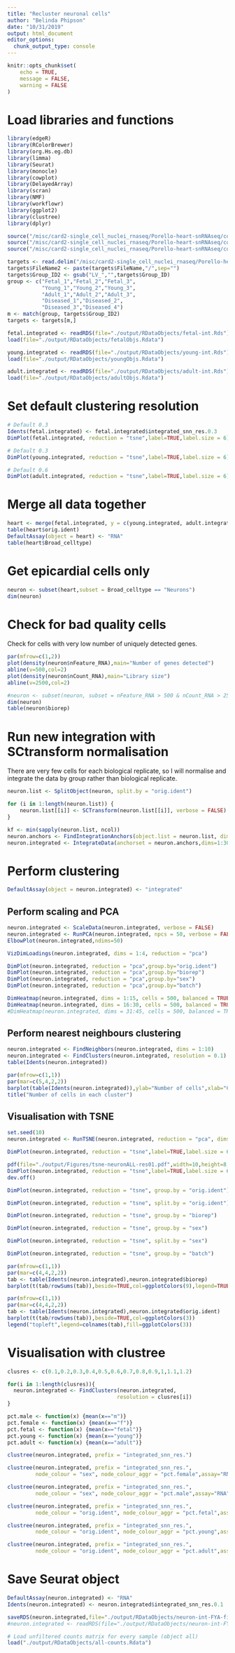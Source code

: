 ```yaml
---
title: "Recluster neuronal cells"
author: "Belinda Phipson"
date: "10/31/2019"
output: html_document
editor_options: 
  chunk_output_type: console
---
```


```r
knitr::opts_chunk$set(
    echo = TRUE,
    message = FALSE,
    warning = FALSE
)
```

# Load libraries and functions

```r
library(edgeR)
library(RColorBrewer)
library(org.Hs.eg.db)
library(limma)
library(Seurat)
library(monocle)
library(cowplot)
library(DelayedArray)
library(scran)
library(NMF)
library(workflowr)
library(ggplot2)
library(clustree)
library(dplyr)
```

```r
source("/misc/card2-single_cell_nuclei_rnaseq/Porello-heart-snRNAseq/code/normCounts.R")
source("/misc/card2-single_cell_nuclei_rnaseq/Porello-heart-snRNAseq/code/findModes.R")
source("/misc/card2-single_cell_nuclei_rnaseq/Porello-heart-snRNAseq/code/ggplotColors.R")
```

```r
targets <- read.delim("/misc/card2-single_cell_nuclei_rnaseq/Porello-heart-snRNAseq/data/targets.txt",header=TRUE, stringsAsFactors = FALSE)
targets$FileName2 <- paste(targets$FileName,"/",sep="")
targets$Group_ID2 <- gsub("LV_","",targets$Group_ID)
group <- c("Fetal_1","Fetal_2","Fetal_3",
           "Young_1","Young_2","Young_3",
           "Adult_1","Adult_2","Adult_3", 
           "Diseased_1","Diseased_2",
           "Diseased_3","Diseased_4")
m <- match(group, targets$Group_ID2)
targets <- targets[m,]
```

```r
fetal.integrated <- readRDS(file="./output/RDataObjects/fetal-int.Rds")
load(file="./output/RDataObjects/fetalObjs.Rdata")

young.integrated <- readRDS(file="./output/RDataObjects/young-int.Rds")
load(file="./output/RDataObjects/youngObjs.Rdata")

adult.integrated <- readRDS(file="./output/RDataObjects/adult-int.Rds")
load(file="./output/RDataObjects/adultObjs.Rdata")
```

# Set default clustering resolution

```r
# Default 0.3
Idents(fetal.integrated) <- fetal.integrated$integrated_snn_res.0.3
DimPlot(fetal.integrated, reduction = "tsne",label=TRUE,label.size = 6)+NoLegend()

# Default 0.3
DimPlot(young.integrated, reduction = "tsne",label=TRUE,label.size = 6)+NoLegend()

# Default 0.6
DimPlot(adult.integrated, reduction = "tsne",label=TRUE,label.size = 6)+NoLegend()

```

# Merge all data together

```r
heart <- merge(fetal.integrated, y = c(young.integrated, adult.integrated), project = "heart")
table(heart$orig.ident)
DefaultAssay(object = heart) <- "RNA"
table(heart$Broad_celltype)
```

# Get epicardial cells only

```r
neuron <- subset(heart,subset = Broad_celltype == "Neurons")
dim(neuron)
```

# Check for bad quality cells

Check for cells with very low number of uniquely detected genes. 

```r
par(mfrow=c(1,2))
plot(density(neuron$nFeature_RNA),main="Number of genes detected")
abline(v=500,col=2)
plot(density(neuron$nCount_RNA),main="Library size")
abline(v=2500,col=2)

#neuron <- subset(neuron, subset = nFeature_RNA > 500 & nCount_RNA > 2500)
dim(neuron)
table(neuron$biorep)
```


# Run new integration with SCtransform normalisation

There are very few cells for each biological replicate, so I will normalise and integrate the data by group rather than biological replicate.

```r
neuron.list <- SplitObject(neuron, split.by = "orig.ident")
```

```r
for (i in 1:length(neuron.list)) {
    neuron.list[[i]] <- SCTransform(neuron.list[[i]], verbose = FALSE)
}
```

```r
kf <- min(sapply(neuron.list, ncol))
neuron.anchors <- FindIntegrationAnchors(object.list = neuron.list, dims=1:30,anchor.features = 3000,k.filter=kf)
neuron.integrated <- IntegrateData(anchorset = neuron.anchors,dims=1:30)
```

# Perform clustering

```r
DefaultAssay(object = neuron.integrated) <- "integrated"
```

## Perform scaling and PCA

```r
neuron.integrated <- ScaleData(neuron.integrated, verbose = FALSE)
neuron.integrated <- RunPCA(neuron.integrated, npcs = 50, verbose = FALSE)
ElbowPlot(neuron.integrated,ndims=50)
```

```r
VizDimLoadings(neuron.integrated, dims = 1:4, reduction = "pca")
```

```r
DimPlot(neuron.integrated, reduction = "pca",group.by="orig.ident")
DimPlot(neuron.integrated, reduction = "pca",group.by="biorep")
DimPlot(neuron.integrated, reduction = "pca",group.by="sex")
DimPlot(neuron.integrated, reduction = "pca",group.by="batch")
```

```r
DimHeatmap(neuron.integrated, dims = 1:15, cells = 500, balanced = TRUE)
DimHeatmap(neuron.integrated, dims = 16:30, cells = 500, balanced = TRUE)
#DimHeatmap(neuron.integrated, dims = 31:45, cells = 500, balanced = TRUE)
```

## Perform nearest neighbours clustering

```r
neuron.integrated <- FindNeighbors(neuron.integrated, dims = 1:10)
neuron.integrated <- FindClusters(neuron.integrated, resolution = 0.1)
table(Idents(neuron.integrated))
```

```r
par(mfrow=c(1,1))
par(mar=c(5,4,2,2))
barplot(table(Idents(neuron.integrated)),ylab="Number of cells",xlab="Clusters")
title("Number of cells in each cluster")
```


## Visualisation with TSNE

```r
set.seed(10)
neuron.integrated <- RunTSNE(neuron.integrated, reduction = "pca", dims = 1:10)
```


```r
DimPlot(neuron.integrated, reduction = "tsne",label=TRUE,label.size = 6,pt.size = 0.5)+NoLegend()
```

```r
pdf(file="./output/Figures/tsne-neuronALL-res01.pdf",width=10,height=8,onefile = FALSE)
DimPlot(neuron.integrated, reduction = "tsne",label=TRUE,label.size = 6,pt.size = 0.5)+NoLegend()
dev.off()
```

```r
DimPlot(neuron.integrated, reduction = "tsne", group.by = "orig.ident")
```

```r
DimPlot(neuron.integrated, reduction = "tsne", split.by = "orig.ident")
```

```r
DimPlot(neuron.integrated, reduction = "tsne", group.by = "biorep")
```


```r
DimPlot(neuron.integrated, reduction = "tsne", group.by = "sex")
```

```r
DimPlot(neuron.integrated, reduction = "tsne", split.by = "sex")
```

```r
DimPlot(neuron.integrated, reduction = "tsne", group.by = "batch")
```


```r
par(mfrow=c(1,1))
par(mar=c(4,4,2,2))
tab <- table(Idents(neuron.integrated),neuron.integrated$biorep)
barplot(t(tab/rowSums(tab)),beside=TRUE,col=ggplotColors(9),legend=TRUE)
```

```r
par(mfrow=c(1,1))
par(mar=c(4,4,2,2))
tab <- table(Idents(neuron.integrated),neuron.integrated$orig.ident)
barplot(t(tab/rowSums(tab)),beside=TRUE,col=ggplotColors(3))
legend("topleft",legend=colnames(tab),fill=ggplotColors(3))
```

# Visualisation with clustree

```r
clusres <- c(0.1,0.2,0.3,0.4,0.5,0.6,0.7,0.8,0.9,1,1.1,1.2)
```
```r
for(i in 1:length(clusres)){
  neuron.integrated <- FindClusters(neuron.integrated, 
                                   resolution = clusres[i])
}
```

```r
pct.male <- function(x) {mean(x=="m")}
pct.female <- function(x) {mean(x=="f")}
pct.fetal <- function(x) {mean(x=="fetal")}
pct.young <- function(x) {mean(x=="young")}
pct.adult <- function(x) {mean(x=="adult")}
```

```r
clustree(neuron.integrated, prefix = "integrated_snn_res.")
```

```r
clustree(neuron.integrated, prefix = "integrated_snn_res.",
         node_colour = "sex", node_colour_aggr = "pct.female",assay="RNA")
```

```r
clustree(neuron.integrated, prefix = "integrated_snn_res.",
         node_colour = "sex", node_colour_aggr = "pct.male",assay="RNA")
```

```r
clustree(neuron.integrated, prefix = "integrated_snn_res.",
         node_colour = "orig.ident", node_colour_aggr = "pct.fetal",assay="RNA")
```

```r
clustree(neuron.integrated, prefix = "integrated_snn_res.",
         node_colour = "orig.ident", node_colour_aggr = "pct.young",assay="RNA")
```

```r
clustree(neuron.integrated, prefix = "integrated_snn_res.",
         node_colour = "orig.ident", node_colour_aggr = "pct.adult",assay="RNA")
```


# Save Seurat object

```r
DefaultAssay(neuron.integrated) <- "RNA"
Idents(neuron.integrated) <- neuron.integrated$integrated_snn_res.0.1
```

```r
saveRDS(neuron.integrated,file="./output/RDataObjects/neuron-int-FYA-filtered.Rds")
#neuron.integrated <- readRDS(file="./output/RDataObjects/neuron-int-FYA.Rds")
```

```r
# Load unfiltered counts matrix for every sample (object all)
load("./output/RDataObjects/all-counts.Rdata")
```
